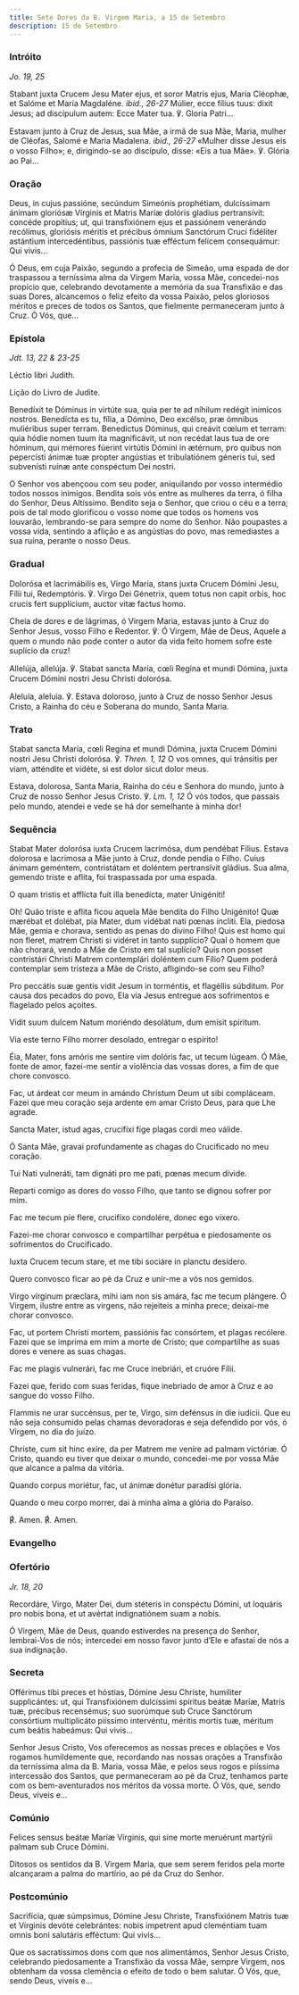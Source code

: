 ```yaml
---
title: Sete Dores da B. Virgem Maria, a 15 de Setembro
description: 15 de Setembro
---
```


### Intróito

<em>Jo. 19, 25</em>

<div class="side-by-side not-content">

Stabant juxta Crucem Jesu Mater ejus, et soror Matris ejus, María Cléophæ,
    et Salóme et María Magdaléne. <em>ibid., 26-27</em> Múlier, ecce fílius
    tuus: dixit Jesus; ad discípulum autem: Ecce Mater tua. ℣. Gloria Patri...

Estavam junto à Cruz de Jesus, sua Mãe, a irmã de sua Mãe, Maria, mulher de
    Cléofas, Salomé e Maria Madalena. <em>ibid., 26-27</em> «Mulher disse Jesus
    eis o vosso Filho»; e, dirigindo-se ao discípulo, disse: «Eis a tua Mãe». ℣.
    Glória ao Pai...

</div>

### Oração

<div class="side-by-side not-content">

Deus, in cujus passióne, secúndum Simeónis prophétiam, dulcíssimam ánimam
    gloriósæ Vírginis et Matris Maríæ dolóris gladius pertransívit: concéde
    propítius; ut, qui transfixiónem ejus et passiónem venerándo recólimus,
    gloriósis méritis et précibus ómnium Sanctórum Cruci fidéliter astántium
    intercedéntibus, passiónis tuæ efféctum felícem consequámur: Qui vivis...

Ó Deus, em cuja Paixão, segundo a profecia de Simeão, uma espada de dor
    traspassou a terníssima alma da Virgem Maria, vossa Mãe, concedei-nos
    propício que, celebrando devotamente a memória da sua Transfixão e das suas
    Dores, alcancemos o feliz efeito da vossa Paixão, pelos gloriosos méritos e
    preces de todos os Santos, que fielmente permaneceram junto à Cruz. Ó Vós,
    que...

</div>

### Epístola

<em>Jdt. 13, 22 & 23-25</em>

<div class="side-by-side not-content">

Léctio libri Judith.

Lição do Livro de Judite.

Benedíxit te Dóminus in virtúte sua, quia per te ad níhilum redégit inimícos
    nostros. Benedícta es tu, fília, a Dómino, Deo excélso, præ ómnibus
    muliéribus super terram. Benedíctus Dóminus, qui creávit cœlum et terram:
    quia hódie nomen tuum ita magnificávit, ut non recédat laus tua de ore
    hóminum, qui mémores fúerint virtútis Dómini in ætérnum, pro quibus non
    pepercísti ánimæ tuæ propter angústias et tribulatiónem géneris tui, sed
    subvenísti ruínæ ante conspéctum Dei nostri.

O Senhor vos abençoou com seu poder, aniquilando por vosso intermédio todos
    nossos inimigos. Bendita sois vós entre as mulheres da terra, ó filha do
    Senhor, Deus Altíssimo. Bendito seja o Senhor, que criou o céu e a terra;
    pois de tal modo glorificou o vosso nome que todos os homens vos louvarão,
    lembrando-se para sempre do nome do Senhor. Não poupastes a vossa vida,
    sentindo a aflição e as angústias do povo, mas remediastes a sua ruína,
    perante o nosso Deus.

</div>

### Gradual

<div class="side-by-side not-content">

Dolorósa et lacrimábilis es, Virgo María, stans juxta Crucem Dómini Jesu,
    Fílii tui, Redemptóris. ℣. Virgo Dei Génetrix, quem totus non capit orbis,
    hoc crucis fert supplícium, auctor vitæ factus homo.

Cheia de dores e de lágrimas, ó Virgem Maria, estavas junto à Cruz do Senhor
    Jesus, vosso Filho e Redentor. ℣. Ó Virgem, Mãe de Deus, Aquele a quem o
    mundo não pode conter o autor da vida feito homem sofre este suplício da
    cruz!

Allelúja, allelúja. ℣. Stabat sancta María, cœli Regína et mundi Dómina,
    juxta Crucem Dómini nostri Jesu Christi dolorósa.

Aleluia, aleluia. ℣. Estava doloroso, junto à Cruz de nosso Senhor Jesus
    Cristo, a Rainha do céu e Soberana do mundo, Santa Maria.

</div>

### Trato

<div class="side-by-side not-content">

Stabat sancta María, cœli Regína et mundi Dómina, juxta Crucem Dómini nostri
    Jesu Christi dolorósa. ℣. <em>Thren. 1, 12</em> O vos omnes, qui tránsitis
    per viam, atténdite et vidéte, si est dolor sicut dolor meus.

Estava, dolorosa, Santa Maria, Rainha do céu e Senhora do mundo, junto à
    Cruz de nosso Senhor Jesus Cristo. ℣. <em>Lm. 1, 12</em> Ó vós todos, que
    passais pelo mundo, atendei e vede se há dor semelhante à minha dor!

</div>

### Sequência

<div class="side-by-side not-content">

Stabat Mater dolorósa iuxta Crucem lacrimósa, dum pendébat Fílius.
  Estava dolorosa e lacrimosa a Mãe junto à Cruz, donde pendia o Filho.
  Cuius ánimam geméntem, con­tris­tátam et doléntem per­tran­sívit gládius.
  Sua alma, gemendo triste e aflita, foi traspassada por uma espada.

O quam tristis et afflícta fuit illa benedícta, mater Unigéniti!

Oh! Quão triste e aflita ficou aquela Mãe bendita do Filho Unigénito!
  Quæ mærébat et dolébat, pia Mater, dum vidébat nati pœnas íncliti.
  Ela, piedosa Mãe, gemia e chorava, sentido as penas do divino Filho!
  Quis est homo qui non fleret, matrem Christi si vidéret in tanto supplício?
  Qual o homem que não chorará, vendo a Mãe de Cristo em tal suplício?
  Quis non posset contristári Christi Matrem contemplári doléntem cum Fílio?
  Quem poderá contemplar sem tristeza a Mãe de Cristo, afligindo-se com seu
    Filho?

Pro peccátis suæ gentis vidit Jesum in torméntis, et flagéllis súbditum.
  Por causa dos pecados do povo, Ela via Jesus entregue aos sofrimentos e
    flagelado pelos açoites.

Vidit suum dulcem Natum moriéndo desolátum, dum emísit spíritum.

Via este terno Filho morrer desolado, entregar o espírito!

Éia, Mater, fons amóris me sentíre vim dolóris fac, ut tecum lúgeam.
  Ó Mãe, fonte de amor, fazei-me sentir a violência das vossas dores, a fim de
    que chore convosco.

Fac, ut árdeat cor meum in amándo Christum Deum ut sibi compláceam.
  Fazei que meu coração seja ardente em amar Cristo Deus, para que Lhe agrade.

Sancta Mater, istud agas, crucifíxi fige plagas cordi meo válide.

Ó Santa Mãe, gravai profundamente as chagas do Crucificado no meu coração.

Tui Nati vulneráti, tam dignáti pro me pati, pœnas mecum dívide.

Reparti comigo as dores do vosso Filho, que tanto se dignou sofrer por mim.

Fac me tecum píe flere, crucifíxo condolére, donec ego víxero.

Fazei-me chorar convosco e compartilhar perpétua e piedosamente os
    sofrimentos do Crucificado.

Iuxta Crucem tecum stare, et me tibi sociáre in planctu desídero.

Quero convosco ficar ao pé da Cruz e unir-me a vós nos gemidos.

Virgo vírginum præclara, mihi iam non sis amára, fac me tecum plángere.
  Ó Virgem, ilustre entre as virgens, não rejeiteis a minha prece; deixai-me
    chorar convosco.

Fac, ut portem Christi mortem, passiónis fac consórtem, et plagas recólere.
  Fazei que se imprima em mim a morte de Cristo; que compartilhe as suas dores
    e venere as suas chagas.

Fac me plagis vulnerári, fac me Cruce inebriári, et cruóre Fílii.

Fazei que, ferido com suas feridas, fique inebriado de amor à Cruz e ao
    sangue do vosso Filho.

Flammis ne urar succénsus, per te, Virgo, sim defénsus in die iudícii.
  Que eu não seja consumido pelas chamas devoradoras e seja defendido por vós,
    ó Virgem, no dia do juízo.

Christe, cum sit hinc exíre, da per Matrem me veníre ad palmam victóriæ.
  Ó Cristo, quando eu tiver que deixar o mundo, concedei-me por vossa Mãe que
    alcance a palma da vitória.

Quando corpus moriétur, fac, ut ánimæ donétur paradísi glória.

Quando o meu corpo morrer, dai à minha alma a glória do Paraíso.

<span class="text-red-500">℟.</span> Amen.
  <span class="text-red-500">℟.</span> Amen.

</div>

### Evangelho


<LinkCard
  href="/missal/comum/30missamaria4#evangelho"
  title="4.ª Missa - Desde a Páscoa até ao Pentecostes - Missa Salve, sancta Parens da Virgem Maria"
/>

### Ofertório

<em>Jr. 18, 20</em>

<div class="side-by-side not-content">

Recordáre, Virgo, Mater Dei, dum stéteris in conspéctu Dómini, ut loquáris
    pro nobis bona, et ut avértat indignatiónem suam a nobis.

Ó Virgem, Mãe de Deus, quando estiverdes na presença do Senhor, lembrai-Vos
    de nós; intercedei em nosso favor junto d’Ele e afastai de nós a sua
    indignação.

</div>

### Secreta

<div class="side-by-side not-content">

Offérimus tibi preces et hóstias, Dómine Jesu Christe, humiliter
    supplicántes: ut, qui Transfixiónem dulcíssimi spíritus beátæ Maríæ, Matris
    tuæ, précibus recensémus; suo suorúmque sub Cruce Sanctórum consórtium
    multiplicáto piíssimo intervéntu, méritis mortis tuæ, méritum cum beátis
    habeámus: Qui vivis...

Senhor Jesus Cristo, Vos oferecemos as nossas preces e oblações e Vos
    rogamos humildemente que, recordando nas nossas orações a Transfixão da
    terníssima alma da B. Maria, vossa Mãe, e pelos seus rogos e piíssima
    intercessão dos Santos, que permaneceram ao pé da Cruz, tenhamos parte com
    os bem-aventurados nos méritos da vossa morte. Ó Vós, que, sendo Deus,
    viveis e...

</div>

### Comúnio

<div class="side-by-side not-content">

Felices sensus beátæ Maríæ Vírginis, qui sine morte meruérunt martýrii
    palmam sub Cruce Dómini.

Ditosos os sentidos da B. Virgem Maria, que sem serem feridos pela morte
    alcançaram a palma do martírio, ao pé da Cruz do Senhor.

</div>

### Postcomúnio

<div class="side-by-side not-content">

Sacrifícia, quæ súmpsimus, Dómine Jesu Christe, Transfixiónem Matris tuæ et
    Vírginis devóte celebrántes: nobis ímpetrent apud cleméntiam tuam omnis boni
    salutáris efféctum: Qui vivis...

Que os sacratíssimos dons com que nos alimentámos, Senhor Jesus Cristo,
    celebrando piedosamente a Transfixão da vossa Mãe, sempre Virgem, nos
    obtenham da vossa clemência o efeito de todo o bem salutar. Ó Vós, que,
    sendo Deus, viveis e...

</div>

